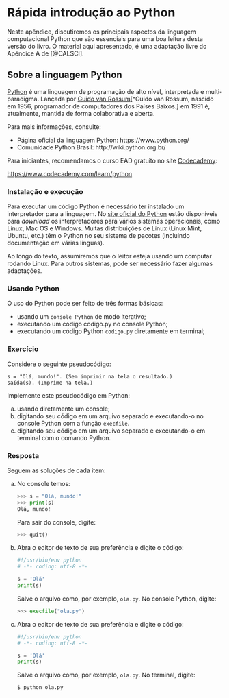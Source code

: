 # Rápida introdução ao Python {#sec-appendix-starting}
Neste apêndice, discutiremos os principais aspectos da linguagem computacional Python que são essenciais para uma
boa leitura desta versão do livro. O material aqui apresentado, é uma adaptação livre do Apêndice A de [@CALSCI].

## Sobre a linguagem Python

[Python](https://www.python.org/) é uma linguagem de programação de alto nível, interpretada e multi-paradigma.
Lançada por [Guido van Rossum](https://gvanrossum.github.io//)[^Guido van Rossum, nascido em 1956, programador de computadores dos Países Baixos.] em 1991 é, atualmente, mantida de forma colaborativa e aberta.

Para mais informações, consulte:

- Página oficial da linguagem Python: https://www.python.org/
- Comunidade Python Brasil: http://wiki.python.org.br/

Para iniciantes, recomendamos o curso EAD gratuito no site [Codecademy](https://www.codecademy.com/):

<div align="center">
[https://www.codecademy.com/learn/python](https://www.codecademy.com/learn/python)
</div>

### Instalação e execução

Para executar um código Python é necessário ter instalado um interpretador para a linguagem.
No [site oficial do Python](https://www.python.org/) estão disponíveis para _download_ os interpretadores para vários sistemas
operacionais, como Linux, Mac OS e Windows. Muitas distribuições de Linux (Linux Mint, Ubuntu, etc.)
têm o Python no seu sistema de pacotes (incluindo documentação em várias línguas).

Ao longo do texto, assumiremos que o leitor esteja usando um computar rodando Linux. Para outros sistemas,
pode ser necessário fazer algumas adaptações.

### Usando Python

O uso do Python pode ser feito de três formas básicas:

- usando um `console Python` de modo iterativo;
- executando um código codigo.py no console Python;
- executando um código Python `codigo.py` diretamente em terminal;

### Exercício

Considere o seguinte pseudocódigo:

```
s = "Olá, mundo!". (Sem imprimir na tela o resultado.)
saída(s). (Imprime na tela.)
```

Implemente este pseudocódigo em Python:

a) usando diretamente um console;
a) digitando seu código em um arquivo separado e executando-o no console Python com a função `execfile`.
a) digitando seu código em um arquivo separado e executando-o em terminal com o comando Python.

::: {.callout-warning .mt-0 collapse="true"}
### Resposta

Seguem as soluções de cada item:

a) No console temos:

      ```python
      >>> s = "Olá, mundo!"
      >>> print(s)
      Olá, mundo!
      ```

      Para sair do console, digite:

      ```python
      >>> quit()
      ```
a) Abra o editor de texto de sua preferência e digite o código:

      ```python
      #!/usr/bin/env python
      # -*- coding: utf-8 -*-

      s = 'Olá'
      print(s)
      ```

      Salve o arquivo como, por exemplo, `ola.py`. No console Python, digite:

      ```python
      >>> execfile("ola.py")
      ```
a) Abra o editor de texto de sua preferência e digite o código:

      ```python
      #!/usr/bin/env python
      # -*- coding: utf-8 -*-

      s = 'Olá'
      print(s)
      ```

      Salve o arquivo como, por exemplo, `ola.py`. No terminal, digite:

      ```bash
      $ python ola.py
      ```
:::
